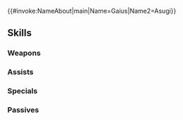 {{#invoke:NameAbout|main|Name=Gaius|Name2=Asugi}}{{HeroPage Tabs}}
{{Hero Infobox
|Name=Gaius
|Title=Candy Stealer
|GrowthModifier=None
|WeaponType=Colorless Dagger
|Origin=Fire Emblem Awakening
|Gender=Male
|MoveType=Infantry
|actorEN=Ray Chase
|actorJP=松本忍
|artist=一色箱
|resplendentArtist=argon
|releaseDate=February 2, 2017
|poolDate=February 2, 2017
|randomStartTime=2017-02-02T07:00:00Z
|poolRarities=3,4
|TagID=ガイア
|InternalID=68
|cv1=10
|cv2=200100
|description=Thief of Ylisse known for his nimble hands and sweet tooth. Hides sweets in his pockets. Appears in Fire Emblem Awakening.
|Properties=resplendent,muspell
|resplendentStartTime=2022-05-25T07:00:00Z
|resplendentEndTime=2022-06-10T06:59:59Z
}}
{{Stats Page
|Lv1HP=18|Lv1ATK=7|Lv1SPD=10|Lv1DEF=5|Lv1RES=4
|GRHP=55|GRATK=50|GRSPD=60|GRDEF=40|GRRES=35
}}
==Skills==
===Weapons===
{{Weapons Table
|weapon1=Iron Dagger
|weapon1Default=1
|weapon1Unlock=1
|weapon2=Steel Dagger
|weapon2Default=3
|weapon2Unlock=2
|weapon3=Rogue Dagger
|weapon3Default=4
|weapon3Unlock=3
|weapon4=Rogue Dagger+
|weapon4Default=5
|weapon4Unlock=5
|weapon5=Candied Dagger
|weapon5Unlock=5
}}

===Assists===
{{Assists Table
|assist1=Rally Speed
|assist1Default=4
|assist1Unlock=3
}}
===Specials===
{{Specials Table}}
===Passives===
{{Passives Table
|passiveA1=Defiant Atk 1
|passiveA2=Defiant Atk 2
|passiveA3=Defiant Atk 3
|passiveA1Unlock=3
|passiveA2Unlock=4
|passiveA3Unlock=5
|passiveB1=Pass 1
|passiveB2=Pass 2
|passiveB3=Pass 3
|passiveB1Unlock=1
|passiveB2Unlock=2
|passiveB3Unlock=4
}}
{{Heroes Navbox}}
